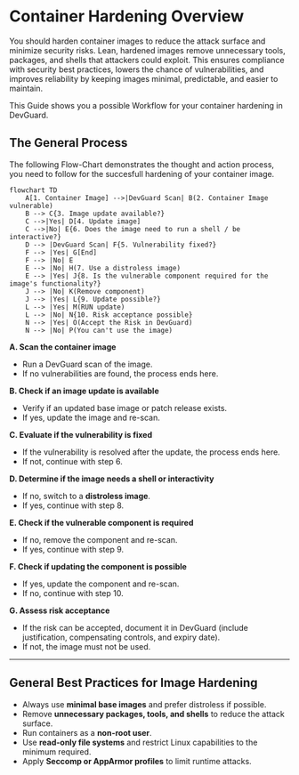 
# Container Hardening Overview
You should harden container images to reduce the attack surface and minimize security risks. Lean, hardened images remove unnecessary tools, packages, and shells that attackers could exploit. This ensures compliance with security best practices, lowers the chance of vulnerabilities, and improves reliability by keeping images minimal, predictable, and easier to maintain.

This Guide shows you a possible Workflow for your container hardening in DevGuard.

## The General Process
The following Flow-Chart demonstrates the thought and action process, you need to follow for the succesfull hardening of your container image.
```mermaid
flowchart TD
    A[1. Container Image] -->|DevGuard Scan| B(2. Container Image vulnerable)
    B --> C{3. Image update available?}
    C -->|Yes| D[4. Update image]
    C -->|No| E{6. Does the image need to run a shell / be interactive?}
    D --> |DevGuard Scan| F{5. Vulnerability fixed?}
    F --> |Yes| G[End]
    F --> |No| E
    E --> |No| H(7. Use a distroless image)
    E --> |Yes| J{8. Is the vulnerable component required for the image's functionality?}
    J --> |No| K(Remove component)
    J --> |Yes| L{9. Update possible?}
    L --> |Yes| M(RUN update)
    L --> |No| N{10. Risk acceptance possible}
    N --> |Yes| O(Accept the Risk in DevGuard)
    N --> |No| P(You can't use the image)
```
**A. Scan the container image**  
   - Run a DevGuard scan of the image.  
   - If no vulnerabilities are found, the process ends here.   

**B. Check if an image update is available**  
   - Verify if an updated base image or patch release exists.  
   - If yes, update the image and re-scan.    

**C. Evaluate if the vulnerability is fixed**  
   - If the vulnerability is resolved after the update, the process ends here.  
   - If not, continue with step 6.  

**D. Determine if the image needs a shell or interactivity**  
   - If no, switch to a **distroless image**.  
   - If yes, continue with step 8.  

**E. Check if the vulnerable component is required**  
   - If no, remove the component and re-scan.  
   - If yes, continue with step 9.  

**F. Check if updating the component is possible**  
   - If yes, update the component and re-scan.  
   - If no, continue with step 10.  

**G. Assess risk acceptance**  
   - If the risk can be accepted, document it in DevGuard (include justification, compensating controls, and expiry date).  
   - If not, the image must not be used.   

---

## General Best Practices for Image Hardening

- Always use **minimal base images** and prefer distroless if possible.  
- Remove **unnecessary packages, tools, and shells** to reduce the attack surface.  
- Run containers as a **non-root user**.  
- Use **read-only file systems** and restrict Linux capabilities to the minimum required.  
- Apply **Seccomp or AppArmor profiles** to limit runtime attacks.  
